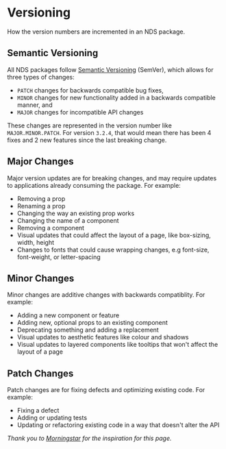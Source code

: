 # Versioning

How the version numbers are incremented in an NDS package.

## Semantic Versioning

All NDS packages follow [Semantic Versioning](https://semver.org/) (SemVer), which allows for three types of changes:

- `PATCH` changes for backwards compatible bug fixes,
- `MINOR` changes for new functionality added in a backwards compatible manner, and
- `MAJOR` changes for incompatible API changes

These changes are represented in the version number like `MAJOR.MINOR.PATCH`. For version `3.2.4`, that would mean there has been 4 fixes and 2 new features since the last breaking change.

## Major Changes

Major version updates are for breaking changes, and may require updates to applications already consuming the package. For example:

- Removing a prop
- Renaming a prop
- Changing the way an existing prop works
- Changing the name of a component
- Removing a component
- Visual updates that could affect the layout of a page, like box-sizing, width, height
- Changes to fonts that could cause wrapping changes, e.g font-size, font-weight, or letter-spacing

## Minor Changes

Minor changes are additive changes with backwards compatiblity. For example:

- Adding a new component or feature
- Adding new, optional props to an existing component
- Deprecating something and adding a replacement
- Visual updates to aesthetic features like colour and shadows
- Visual updates to layered components like tooltips that won't affect the layout of a page

## Patch Changes

Patch changes are for fixing defects and optimizing existing code. For example:

- Fixing a defect
- Adding or updating tests
- Updating or refactoring existing code in a way that doesn't alter the API

_Thank you to [Morningstar](https://designsystem.morningstar.com/getting-started/versioning-and-breaking-changes) for the inspiration for this page._
